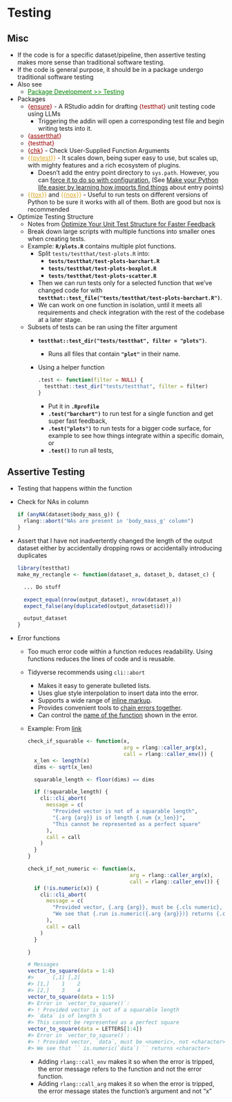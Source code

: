 # Testing {#sec-code-test .unnumbered}

## Misc {#sec-code-test-misc .unnumbered}

-   If the code is for a specific dataset/pipeline, then assertive testing makes more sense than traditional software testing.
-   If the code is general purpose, it should be in a package undergo traditional software testing
-   Also see
    -   [Package Development \>\> Testing](package-development.qmd#sec-pkgdev-test){style="color: green"}
-   Packages
    -   [{]{style="color: #990000"}[ensure](https://simonpcouch.github.io/ensure/){style="color: #990000"}[}]{style="color: #990000"} - A RStudio addin for drafting [{testthat}]{style="color: #990000"} unit testing code using LLMs
        -   Triggering the addin will open a corresponding test file and begin writing tests into it.
    -   [{]{style="color: #990000"}[assertthat](https://github.com/hadley/assertthat){style="color: #990000"}[}]{style="color: #990000"}
    -   [{testthat}]{style="color: #990000"}
    -   [{]{style="color: #990000"}[chk](https://poissonconsulting.github.io/chk/){style="color: #990000"}[}]{style="color: #990000"} - Check User-Supplied Function Arguments
    -   [{{]{style="color: goldenrod"}[pytest](https://docs.pytest.org/en/7.4.x/){style="color: goldenrod"}[}}]{style="color: goldenrod"} - It scales down, being super easy to use, but scales up, with mighty features and a rich ecosystem of plugins.
        -   Doesn't add the entry point directory to `sys.path`. However, you can [force it to do so with configuration.](https://docs.pytest.org/en/7.0.x/reference/reference.html#confval-pythonpath) (See [Make your Python life easier by learning how imports find things](https://www.bitecode.dev/p/making-your-python-life-easier-by) about entry points)
    -   [{{]{style="color: goldenrod"}[tox](https://pypi.org/project/tox/){style="color: goldenrod"}[}}]{style="color: goldenrod"} and [{{]{style="color: goldenrod"}[nox](https://nox.thea.codes/en/stable/index.html){style="color: goldenrod"}[}}]{style="color: goldenrod"} - Useful to run tests on different versions of Python to be sure it works with all of them. Both are good but nox is recommended
-   Optimize Testing Structure
    -   Notes from [Optimize Your Unit Test Structure for Faster Feedback](https://jakubsobolewski.com/blog/want-to-get-faster-feedback-from-unit-tests/)
    -   Break down large scripts with multiple functions into smaller ones when creating tests.
    -   [Example]{.ribbon-highlight}: **`R/plots.R`** contains multiple plot functions.
        -   Split `tests/testthat/test-plots.R` into:
            -   **`tests/testthat/test-plots-barchart.R`**
            -   **`tests/testthat/test-plots-boxplot.R`**
            -   **`tests/testthat/test-plots-scatter.R`**
        -   Then we can run tests only for a selected function that we've changed code for with **`testthat::test_file("tests/testthat/test-plots-barchart.R")`**.
        -   We can work on one function in isolation, until it meets all requirements and check integration with the rest of the codebase at a later stage.
    -   Subsets of tests can be ran using the [filter]{.arg-text} argument
        -   **`testthat::test_dir("tests/testthat", filter = "plots")`**.

            -   Runs all files that contain **`"plot"`** in their name.

        -   Using a helper function

            ``` r
            .test <- function(filter = NULL) {
              testthat::test_dir("tests/testthat", filter = filter)
            }
            ```

            -   Put it in **`.Rprofile`**
            -   **`.test("barchart")`** to run test for a single function and get super fast feedback,
            -   **`.test("plots")`** to run tests for a bigger code surface, for example to see how things integrate within a specific domain, or
            -   **`.test()`** to run all tests,

## Assertive Testing {#sec-code-test-assert .unnumbered}

-   Testing that happens within the function

-   Check for NAs in column

    ``` r
    if (anyNA(dataset$body_mass_g)) {
      rlang::abort("NAs are present in 'body_mass_g' column")
    }
    ```

-   Assert that I have not inadvertently changed the length of the output dataset either by accidentally dropping rows or accidentally introducing duplicates

    ``` r
    library(testthat)
    make_my_rectangle <- function(dataset_a, dataset_b, dataset_c) {

      ... Do stuff

      expect_equal(nrow(output_dataset), nrow(dataset_a))
      expect_false(any(duplicated(output_dataset$id)))

      output_dataset
    }
    ```

-   Error functions

    -   Too much error code within a function reduces readability. Using functions reduces the lines of code and is reusable.

    -   Tidyverse recommends using `cli::abort`

        -   Makes it easy to generate bulleted lists.
        -   Uses glue style interpolation to insert data into the error.
        -   Supports a wide range of [inline markup](https://cli.r-lib.org/reference/inline-markup.html).
        -   Provides convenient tools to [chain errors together](https://rlang.r-lib.org/reference/topic-error-chaining.html).
        -   Can control the [name of the function](https://rlang.r-lib.org/reference/topic-error-call.html) shown in the error.

    -   [Example]{.ribbon-highlight}: From [link](https://www.njtierney.com/post/2023/12/06/long-errors-smell/)

        ``` r
        check_if_squarable <- function(x,
                                       arg = rlang::caller_arg(x),
                                       call = rlang::caller_env()) {
          x_len <- length(x)
          dims <- sqrt(x_len)

          squarable_length <- floor(dims) == dims

          if (!squarable_length) {
            cli::cli_abort(
              message = c(
                "Provided vector is not of a squarable length",
                "{.arg {arg}} is of length {.num {x_len}}",
                "This cannot be represented as a perfect square"
              ),
              call = call
            )
          }
        }

        check_if_not_numeric <- function(x,
                                         arg = rlang::caller_arg(x),
                                         call = rlang::caller_env()) {
          if (!is.numeric(x)) {
            cli::cli_abort(
              message = c(
                "Provided vector, {.arg {arg}}, must be {.cls numeric}, not {.cls {class(x)}}",
                "We see that {.run is.numeric({.arg {arg}})} returns {.cls {class(x)}}"
              ),
              call = call
            )
          }

        }

        # Messages
        vector_to_square(data = 1:4)
        #>      [,1] [,2]
        #> [1,]    1    2
        #> [2,]    3    4
        vector_to_square(data = 1:5)
        #> Error in `vector_to_square()`:
        #> ! Provided vector is not of a squarable length
        #> `data` is of length 5
        #> This cannot be represented as a perfect square
        vector_to_square(data = LETTERS[1:4])
        #> Error in `vector_to_square()`:
        #> ! Provided vector, `data`, must be <numeric>, not <character>
        #> We see that `` is.numeric(`data`) `` returns <character>
        ```

        -   Adding `rlang::call_env` makes it so when the error is tripped, the error message refers to the function and not the error function.
        -   Adding `rlang::call_arg` makes it so when the error is tripped, the error message states the function's argument and not "x"

